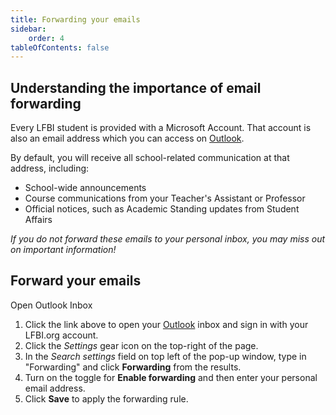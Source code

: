 ```yaml
---
title: Forwarding your emails
sidebar:
    order: 4
tableOfContents: false
---
```



## Understanding the importance of email forwarding

Every LFBI student is provided with a Microsoft Account. That account is also an email address which you can access on [Outlook](https://www.outlook.com).

By default, you will receive all school-related communication at that address, including:
- School-wide announcements
- Course communications from your Teacher's Assistant or Professor
- Official notices, such as Academic Standing updates from Student Affairs

_If you do not forward these emails to your personal inbox, you may miss out on important information!_

## Forward your emails

<LinkButton target="_blank" href="https://www.outlook.com">Open Outlook Inbox</LinkButton>

<Steps>

1.  Click the link above to open your [Outlook](https://www.outlook.com) inbox and sign in with your LFBI.org account.
2.  Click the *Settings* gear icon on the top-right of the page.
4.  In the _Search settings_ field on top left of the pop-up window, type in "Forwarding" and click **Forwarding** from the results.
5.  Turn on the toggle for **Enable forwarding** and then enter your personal email address.
6.  Click **Save** to apply the forwarding rule.

</Steps>